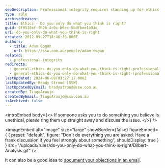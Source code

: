 ```yaml
---
seoDescription: Professional integrity requires standing up for ethics and discussing issues when asked to do something unethical.
type: rule
archivedreason:
title: Ethics - Do you only do what you think is right?
guid: 9f9518ef-fb26-4c0c-b6ec-5bdfbee1b93d
uri: do-you-only-do-what-you-think-is-right
created: 2012-09-27T18:46:39.000Z
authors:
  - title: Adam Cogan
    url: https://ssw.com.au/people/adam-cogan
related:
  - professional-integrity
redirects:
  - general-ethics-do-you-only-do-what-you-think-is-right-professional-integrity
  - general-ethics-do-you-only-do-what-you-think-is-right-(professional-integrity)
lastUpdated: 2024-06-08T03:27:17.000Z
lastUpdatedBy: Brady Stroud [SSW]
lastUpdatedByEmail: bradystroud@ssw.com.au
createdBy: TiagoAraujo
createdByEmail: TiagoAraujo@ssw.com.au
isArchived: false
---
```


<introEmbed
  body={<>
If someone asks you to do something you believe is unethical, please ring them up straight away and discuss the issue.
  </>}
/>

<imageEmbed
  alt="Image"
  size="large"
  showBorder={false}
  figureEmbed={ {
    preset: "default",
    figure: "Don't do everything you are asked. Have a frank discussion if you feel strongly about something",
    shouldDisplay: true
  } }
  src="/uploads/rules/do-you-only-do-what-you-think-is-right/Dilbert-Analysis.gif"
/>


It can also be a good idea to [document your objections in an email](/do-you-send-a-for-the-record-email-when-you-disagree).
